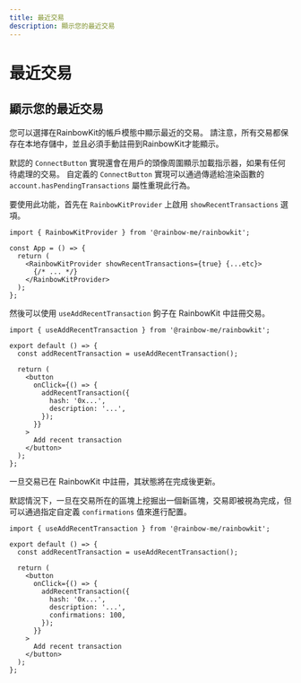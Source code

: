 ```yaml
---
title: 最近交易
description: 顯示您的最近交易
---
```


# 最近交易

## 顯示您的最近交易

您可以選擇在RainbowKit的帳戶模態中顯示最近的交易。 請注意，所有交易都保存在本地存儲中，並且必須手動註冊到RainbowKit才能顯示。

默認的 `ConnectButton` 實現還會在用戶的頭像周圍顯示加載指示器，如果有任何待處理的交易。 自定義的 `ConnectButton` 實現可以通過傳遞給渲染函數的 `account.hasPendingTransactions` 屬性重現此行為。

要使用此功能，首先在 `RainbowKitProvider` 上啟用 `showRecentTransactions` 選項。

```tsx
import { RainbowKitProvider } from '@rainbow-me/rainbowkit';

const App = () => {
  return (
    <RainbowKitProvider showRecentTransactions={true} {...etc}>
      {/* ... */}
    </RainbowKitProvider>
  );
};
```

然後可以使用 `useAddRecentTransaction` 鉤子在 RainbowKit 中註冊交易。

```tsx
import { useAddRecentTransaction } from '@rainbow-me/rainbowkit';

export default () => {
  const addRecentTransaction = useAddRecentTransaction();

  return (
    <button
      onClick={() => {
        addRecentTransaction({
          hash: '0x...',
          description: '...',
        });
      }}
    >
      Add recent transaction
    </button>
  );
};
```

一旦交易已在 RainbowKit 中註冊，其狀態將在完成後更新。

默認情況下，一旦在交易所在的區塊上挖掘出一個新區塊，交易即被視為完成，但可以通過指定自定義 `confirmations` 值來進行配置。

```tsx
import { useAddRecentTransaction } from '@rainbow-me/rainbowkit';

export default () => {
  const addRecentTransaction = useAddRecentTransaction();

  return (
    <button
      onClick={() => {
        addRecentTransaction({
          hash: '0x...',
          description: '...',
          confirmations: 100,
        });
      }}
    >
      Add recent transaction
    </button>
  );
};
```
